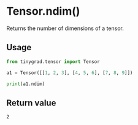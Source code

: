 # Tensor.ndim()

Returns the number of dimensions of a tensor.

## Usage
```python copy
from tinygrad.tensor import Tensor

a1 = Tensor([[1, 2, 3], [4, 5, 6], [7, 8, 9]])

print(a1.ndim)
```

## Return value
```bash
2
```